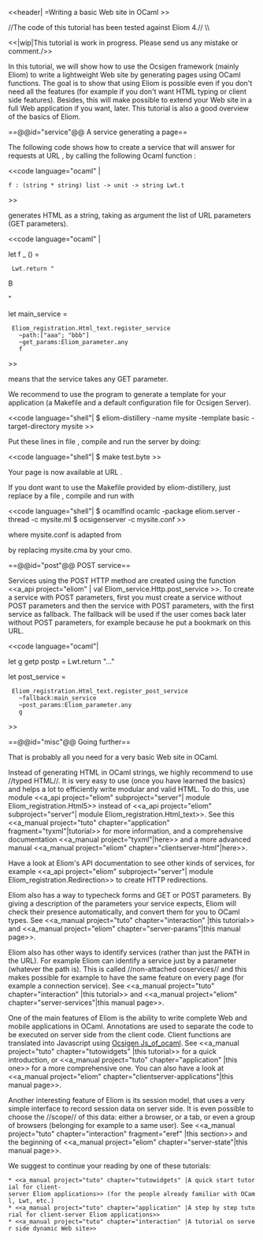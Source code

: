 <<header| =Writing a basic Web site in OCaml >>

//The code of this tutorial has been tested against Eliom 4.// \\

<<|wip|This tutorial is work in progress. Please send us any mistake or comment./>>

In this tutorial, we will show how to use the Ocsigen framework
(mainly Eliom) to write a lightweight Web site by generating pages
using OCaml functions. The goal is to show that using Eliom is
possible even if you don't need all the features (for example if you
don't want HTML typing or client side features). Besides, this will
make possible to extend your Web site in a full Web application
if you want, later. This tutorial is also a good overview of the basics
of Eliom.


==@@id="service"@@ A service generating a page==

The following code shows how to create a service that will answer
for requests at URL {{{http://.../aaa/bbb}}}, by calling the following
Ocaml function {{{f}}}:

<<code language="ocaml" |

 f : (string * string) list -> unit -> string Lwt.t

>>

{{{f}}} generates HTML as a string, taking as argument
the list of URL parameters (GET parameters).

<<code language="ocaml" |

let f _ () =
  Lwt.return "<html><head><title>A</title></head><body>B</body></html>"

let main_service =
  Eliom_registration.Html_text.register_service
    ~path:["aaa"; "bbb"]
    ~get_params:Eliom_parameter.any
    f

>>

{{{Eliom_paramer.any}}} means that the service takes any GET parameter.

We recommend to use the program {{{eliom-distillery}}}
to generate a template for your application (a Makefile and a default
configuration file for Ocsigen Server).


<<code language="shell"|
$ eliom-distillery -name mysite -template basic -target-directory mysite
>>

Put these lines in file {{{mysite.eliom}}}, compile and run the server by
doing:

<<code language="shell"|
$ make test.byte
>>

Your page is now available at URL [[http://localhost:8080/aaa/bbb|{{{http://localhost:8080/aaa/bbb}}}]].

If you dont want to use the Makefile provided by eliom-distillery,
just replace {{{mysite.eliom}}} by a file {{{mysite.ml}}},
compile and run with

<<code language="shell"|
$ ocamlfind ocamlc -package eliom.server -thread -c mysite.ml
$ ocsigenserver -c mysite.conf
>>

where mysite.conf is adapted from
 {{{local/etc/mysite/mysite-test.conf}}}
by replacing mysite.cma by your cmo.

==@@id="post"@@ POST service==

Services using the POST HTTP method are created using the function
<<a_api project="eliom" | val Eliom_service.Http.post_service >>.
To create a service with POST parameters, first you must create
a service without POST parameters and then the service with POST
parameters, with the first service as fallback. The fallback will be used
if the user comes back later without POST parameters, for example
because he put a bookmark on this URL.

<<code language="ocaml"|

let g getp postp = Lwt.return "..."

let post_service =
  Eliom_registration.Html_text.register_post_service
    ~fallback:main_service
    ~post_params:Eliom_parameter.any
    g
>>

==@@id="misc"@@ Going further==

That is probably all you need for a very basic Web site in OCaml.

Instead of generating HTML in OCaml strings, we highly recommend to use
//typed HTML//. It is very easy to use (once you have learned the basics)
and helps a lot to efficiently write modular and valid HTML.
To do this, use module
<<a_api project="eliom" subproject="server"| module Eliom_registration.Html5>>
instead of
<<a_api project="eliom" subproject="server"| module Eliom_registration.Html_text>>.
See this
<<a_manual project="tuto" chapter="application" fragment="tyxml"|tutorial>>
for more information, and a comprehensive documentation
<<a_manual project="tyxml"|here>>
and a more advanced manual
<<a_manual project="eliom" chapter="clientserver-html"|here>>.

Have a look at Eliom's API documentation to see other kinds of services,
for example <<a_api project="eliom" subproject="server"| module Eliom_registration.Redirection>>
to create HTTP redirections.

Eliom also has a way to typecheck forms and GET or POST parameters.
By giving a description of the parameters your service expects,
Eliom will check their presence automatically, and convert them
for you to OCaml types.
See
<<a_manual project="tuto" chapter="interaction" |this tutorial>>
and <<a_manual project="eliom" chapter="server-params"|this manual page>>.

Eliom also has other ways to identify services (rather than just the PATH
in the URL). For example Eliom can identify a service just by a parameter
(whatever the path is). This is called //non-attached coservices// and
this makes possible for example to have the same feature on every page
(for example a connection service).
See
<<a_manual project="tuto" chapter="interaction" |this tutorial>>
and <<a_manual project="eliom" chapter="server-services"|this manual page>>.

One of the main features of Eliom is the ability to write complete
Web and mobile applications in OCaml. Annotations are used to
separate the code to be executed on server side from the client code.
Client functions are translated into Javascript using
[[wiki(30):|Ocsigen Js_of_ocaml]].
See
<<a_manual project="tuto" chapter="tutowidgets" |this tutorial>> for
a quick introduction,
or <<a_manual project="tuto" chapter="application" |this one>> for a
more comprehensive one.
You can also have a look at
<<a_manual project="eliom" chapter="clientserver-applications"|this manual page>>.

Another interesting feature of Eliom is its session model, that uses a
very simple interface to record session data on server side.
It is even possible to choose
the //scope// of this data: either a browser, or a tab, or even a group
of browsers (belonging for example to a same user).
See
<<a_manual project="tuto" chapter="interaction" fragment="eref" |this section>>
and the beginning of
<<a_manual project="eliom" chapter="server-state"|this manual page>>.

We suggest to continue your reading by one of these tutorials:
 * <<a_manual project="tuto" chapter="tutowidgets" |A quick start tutorial for client-server Eliom applications>> (for the people already familiar with OCaml, Lwt, etc.)
 * <<a_manual project="tuto" chapter="application" |A step by step tutorial for client-server Eliom applications>>
 * <<a_manual project="tuto" chapter="interaction" |A tutorial on server side dynamic Web site>>
